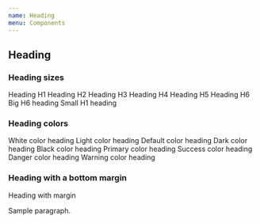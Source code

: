 ```yaml
---
name: Heading
menu: Components
---
```



## Heading

<PropsTable of={Heading} />


### Heading sizes

<Playground>
  <Heading as="h1">Heading H1</Heading>
  <Heading as="h2">Heading H2</Heading>
  <Heading as="h3">Heading H3</Heading>
  <Heading as="h4">Heading H4</Heading>
  <Heading as="h5">Heading H5</Heading>
  <Heading as="h6">Heading H6</Heading>
  <Heading as="h6" sizing="h1">Big H6 heading</Heading>
  <Heading as="h1" sizing="h6">Small H1 heading</Heading>
</Playground>


### Heading colors

<Playground>
  <ColorBox bgColor="darkest">
    <Heading as="h3" color="white">White color heading</Heading>
  </ColorBox>
  <Heading as="h3" color="light">Light color heading</Heading>
  <Heading as="h3" color="default">Default color heading</Heading>
  <Heading as="h3" color="dark">Dark color heading</Heading>
  <Heading as="h3" color="black">Black color heading</Heading>
  <Heading as="h3" color="primary">Primary color heading</Heading>
  <Heading as="h3" color="success">Success color heading</Heading>
  <Heading as="h3" color="danger">Danger color heading</Heading>
  <Heading as="h3" color="warning">Warning color heading</Heading>
</Playground>

### Heading with a bottom margin

<Playground>
  <Heading as="h3" marginBottom={true}>Heading with margin</Heading>
  <p>Sample paragraph.</p>
</Playground>